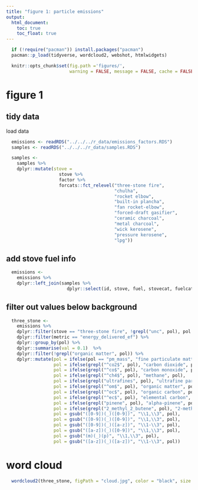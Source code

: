 ```yaml
---
title: "figure 1: particle emissions"
output:
  html_document:
    toc: true
    toc_float: true
---
```


```r
  if (!require("pacman")) install.packages("pacman")
  pacman::p_load(tidyverse, wordcloud2, webshot, htmlwidgets)
```

```r
  knitr::opts_chunk$set(fig.path ='figures/',
                        warning = FALSE, message = FALSE, cache = FALSE)
```

# figure 1

## tidy data

load data

```r
  emissions <- readRDS("../../../r_data/emissions_factors.RDS")
  samples <- readRDS("../../../r_data/samples.RDS")
```

```r
  samples <-
    samples %>%
    dplyr::mutate(stove = 
                    stove %>% 
                    factor %>% 
                    forcats::fct_relevel("three-stone fire",
                                         "chulha",
                                         "rocket elbow",
                                         "built-in plancha",
                                         "fan rocket-elbow",
                                         "forced-draft gasifier",
                                         "ceramic charcoal",
                                         "metal charcoal",
                                         "wick kerosene",
                                         "pressure kerosene",
                                         "lpg"))
```

## add stove fuel info

```r
  emissions <-
    emissions %>%
    dplyr::left_join(samples %>%
                       dplyr::select(id, stove, fuel, stovecat, fuelcat), by = "id")
```

## filter out values below background

```r
  three_stone <-
    emissions %>%
    dplyr::filter(stove == "three-stone fire", !grepl("unc", pol), pol != "organic carbon") %>%
    dplyr::filter(metric == "energy_delivered_ef") %>%
    dplyr::group_by(pol) %>%
    dplyr::summarise(val = 0.1)  %>%
    dplyr::filter(!grepl("organic matter", pol)) %>%
    dplyr::mutate(pol = ifelse(pol == "pm_mass", "fine particulate matter", pol),
                  pol = ifelse(grepl("^co2$", pol), "carbon dioxide", pol),
                  pol = ifelse(grepl("^co$", pol), "carbon monoxide", pol),
                  pol = ifelse(grepl("^ch4$", pol), "methane", pol),
                  pol = ifelse(grepl("ultrafines", pol), "ultrafine particles", pol),
                  pol = ifelse(grepl("^om$", pol), "organic matter", pol),
                  pol = ifelse(grepl("^oc$", pol), "organic carbon", pol),
                  pol = ifelse(grepl("^ec$", pol), "elemental carbon", pol),
                  pol = ifelse(grepl("pinene", pol), "alpha-pinene", pol),
                  pol = ifelse(grepl("2_methyl_2_butene", pol), "2-methyl-2-butene", pol),
                  pol = gsub("([0-9])(_)([0-9])", "\\1,\\3", pol),
                  pol = gsub("([0-9])(_)([0-9])", "\\1,\\3", pol),
                  pol = gsub("([0-9])(_)([a-z])", "\\1-\\3", pol),
                  pol = gsub("([a-z])(_)([0-9])", "\\1,\\3", pol),
                  pol = gsub("(m)(_)(p)", "\\1,\\3", pol),
                  pol = gsub("([a-z])(_)([a-z])", "\\1-\\3", pol))
```

# word cloud

```r
  wordcloud2(three_stone, figPath = "cloud.jpg", color = "black", size = 0.1)
```

